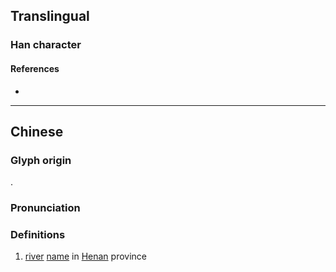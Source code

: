 {{character info}}
==Translingual==

===Han character===
{{Han char|rn=85|rad=水|as=15|sn=18|four=37147|canj=EGDE,XEGDE|ids=⿰氵穀}}

====References====
* {{Han ref|kx=0659.291|dkj=18615|hdz=31776.070|uh=7014|ud=28692|bh=EFF0|bd=61424}}

----

==Chinese==
{{zh-forms}}

===Glyph origin===
{{Han etym}}
{{Han compound|水|alt1=氵|穀|c1=s|c2=p|t1=water|ls=psc}}.

===Pronunciation===
{{zh-pron
|m=gǔ
|c=guk1
|mc=
|oc=y
|ma=
|cat=pn
}}

===Definitions===
{{zh-hanzi}}

# [[river]] [[name]] in [[Henan]] province